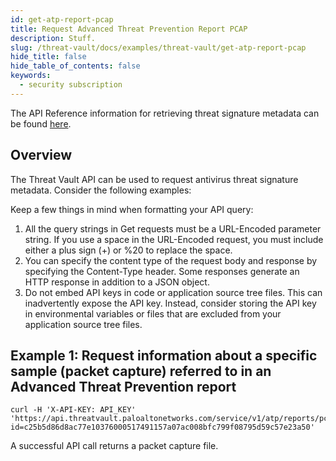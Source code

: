 ```yaml
---
id: get-atp-report-pcap
title: Request Advanced Threat Prevention Report PCAP
description: Stuff.
slug: /threat-vault/docs/examples/threat-vault/get-atp-report-pcap
hide_title: false
hide_table_of_contents: false
keywords:
  - security subscription
---
```


The API Reference information for retrieving threat signature metadata can be found [here](/cdss/threat-vault/api//advanced-threat-prevention#operation/threats).

## Overview

The Threat Vault API can be used to request antivirus threat signature metadata. Consider the following examples:

Keep a few things in mind when formatting your API query:

1. All the query strings in Get requests must be a URL-Encoded parameter string. If you use a space in the URL-Encoded request, you must include either a plus sign (+) or %20 to replace the space.
2. You can specify the content type of the request body and response by specifying the Content-Type header. Some responses generate an HTTP response in addition to a JSON object.
3. Do not embed API keys in code or application source tree files. This can inadvertently expose the API key. Instead, consider storing the API key in environmental variables or files that are excluded from your application source tree files.

## Example 1: Request information about a specific sample (packet capture) referred to in an Advanced Threat Prevention report

```shell-session
curl -H 'X-API-KEY: API_KEY' 'https://api.threatvault.paloaltonetworks.com/service/v1/atp/reports/pcaps?
id=c25b5d86d8ac77e10376000517491157a07ac008bfc799f08795d59c57e23a50'
```

A successful API call returns a packet capture file.
